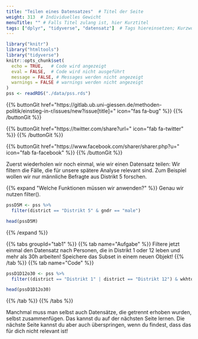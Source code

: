 ```yaml
---
title: "Teilen eines Datensatzes"  # Titel der Seite
weight: 313  # Individuelles Gewicht 
menuTitle: "" # Falls Titel zulang ist, hier Kurztitel
tags: ["dplyr", "tidyverse", "datensatz"]  # Tags hiereinsetzen; Kurzwort, was auf der Seite passsiert
---
```

```r
library("knitr")
library("htmltools")
library("tidyverse")
knitr::opts_chunk$set(
  echo = TRUE,   # Code wird angezeigt
  eval = FALSE,  # Code wird nicht ausgeführt
  message = FALSE, # Messages werden nicht angezeigt
  warnings = FALSE # warnings werden nicht angezeigt
)
pss <- readRDS("./data/pss.rds")

```

{{% buttonGit href=\"https\:\/\/gitlab.ub.uni-giessen.de\/methoden-politik\/einstieg-in-r\/issues\/new?issue[title]=\" icon=\"fas fa-bug\" %}} {{% /buttonGit %}} 

{{% buttonGit href=\"https\:\/\/twitter.com\/share?url=\" icon=\"fab fa-twitter\" %}} {{% /buttonGit %}}

{{% buttonGit href=\"https\:\/\/www.facebook.com\/sharer\/sharer.php?u=\" icon=\"fab fa-facebook\" %}} {{% /buttonGit %}}

Zuerst wiederholen wir noch einmal, wie wir einen Datensatz teilen: Wir filtern die Fälle, die für unsere spätere Analyse relevant sind. Zum Beispiel wollen wir nur männliche Befragte aus Distrikt 5 forschen.

{{% expand \"Welche Funktionen müssen wir anwenden?\" %}}
Genau wir nutzen filter(). 

```R
pssD5M <- pss %>%
  filter(district == "Distrikt 5" & gndr == "male")

head(pssD5M)
```
{{% /expand %}}

{{% tabs groupId=\"tab1\" %}}
{{% tab name=\"Aufgabe\" %}}
Filtere jetzt einmal den Datensatz nach Personen, die in Distrikt 1 oder 12 leben und mehr als 30h arbeiten! Speichere das Subset in einem neuen Objekt!
{{% /tab %}}
{{% tab name=\"Code\" %}}
```R
pssD1D12o30 <- pss %>%
  filter((district == "Distrikt 1" | district == "Distrikt 12") & wkhtot > 30)

head(pssD1D12o30)
```
{{% /tab %}}
{{% /tabs %}}

Manchmal muss man selbst auch Datensätze, die getrennt erhoben wurden, selbst zusammenfügen. Das kannst du auf der nächsten Seite lernen. Die nächste Seite kannst du aber auch überspringen, wenn du findest, dass das für dich nicht relevant ist!